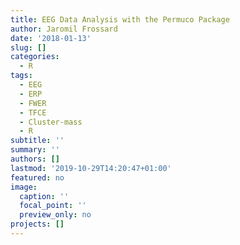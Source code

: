 ```yaml
---
title: EEG Data Analysis with the Permuco Package
author: Jaromil Frossard
date: '2018-01-13'
slug: []
categories:
  - R
tags:
  - EEG
  - ERP
  - FWER
  - TFCE
  - Cluster-mass
  - R
subtitle: ''
summary: ''
authors: []
lastmod: '2019-10-29T14:20:47+01:00'
featured: no
image:
  caption: ''
  focal_point: ''
  preview_only: no
projects: []
---
```


